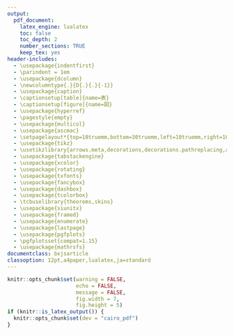```yaml
---
output:
  pdf_document:
    latex_engine: lualatex
    toc: false
    toc_depth: 2
    number_sections: TRUE
    keep_tex: yes
header-includes:
  - \usepackage{indentfirst}
  - \parindent = 1em
  - \usepackage{dcolumn}
  - \newcolumntype{.}{D{.}{.}{-1}}
  - \usepackage{caption}
  - \captionsetup[table]{name=表}
  - \captionsetup[figure]{name=図}
  - \usepackage{hyperref}
  - \pagestyle{empty}
  - \usepackage{multicol}
  - \usepackage{ascmac}
  - \setpagelayout*{top=10truemm,bottom=30truemm,left=10truemm,right=10truemm}
  - \usepackage{tikz}
  - \usetikzlibrary{arrows.meta,decorations,decorations.pathreplacing,arrows,calc}
  - \usepackage{tabstackengine}
  - \usepackage{xcolor}
  - \usepackage{rotating}
  - \usepackage{txfonts}
  - \usepackage{fancybox}
  - \usepackage{dashbox}
  - \usepackage{tcolorbox}
  - \tcbuselibrary{theorems,skins}
  - \usepackage{siunitx}
  - \usepackage{framed}
  - \usepackage{enumerate}
  - \usepackage{lastpage}
  - \usepackage{pgfplots}
  - \pgfplotsset{compat=1.15}
  - \usepackage{mathrsfs}
documentclass: bxjsarticle
classoption: 12pt,a4paper,lualatex,ja=standard
---
```


```r
knitr::opts_chunk$set(warning = FALSE, 
                      echo = FALSE, 
                      message = FALSE,
                      fig.width = 7,
                      fig.height = 5)
if (knitr::is_latex_output()) {
  knitr::opts_chunk$set(dev = "cairo_pdf")
}
```

\renewcommand{\thefootnote}{}
\newcounter{kaunta}
\renewcommand{\thekaunta}{\arabic{kaunta}}
\newcommand{\kaunta}{\refstepcounter{kaunta}%
\thekaunta}
\def\question{\noindent\fbox{\large\makebox[1em]{\text{\kaunta}}} \hspace{1pt}}
\newcounter{skaunta}
\renewcommand{\theskaunta}{\arabic{skaunta}}
\newcommand{\skaunta}{\refstepcounter{skaunta}%
\theskaunta}
\def\squestion{(\text{\skaunta})\hspace{2.5pt}}
\newcommand{\maru}[1]{\raise0.2ex\hbox{\textcircled{\scriptsize{#1}}}}
\newcommand{\jsim}{\mathrel{\text{∽}}}
\newcommand{\jpara}{/\!/}
\newcounter{kurankaunta}
\renewcommand{\thekurankaunta}{\arabic{kurankaunta}}
\newcommand{\kurankaunta}{\refstepcounter{kurankaunta}%
\thekurankaunta}

\newcounter{kcounter}
\setcounter{kcounter}{0}
\newcommand{\kana}{\refstepcounter{kcounter}\ifthenelse{\value{kcounter}=1}{ア}{\ifthenelse{\value{kcounter}=2}{イ}{\ifthenelse{\value{kcounter}=3}{ウ}{\ifthenelse{\value{kcounter}=4}{エ}{\ifthenelse{\value{kcounter}=5}{オ} {\ifthenelse{\value{kcounter}=6}{カ}{\ifthenelse{\value{kcounter}=7}{キ}{\ifthenelse{\value{kcounter}=8}{ク}{\ifthenelse{\value{kcounter}=9}{ケ}{\ifthenelse{\value{kcounter}=10}{コ}{\ifthenelse{\value{kcounter}=11}{サ}{\ifthenelse{\value{kcounter}=12}{シ}{\ifthenelse{\value{kcounter}=13}{ス}{\ifthenelse{\value{kcounter}=14}{セ}{\ifthenelse{\value{kcounter}=15}{ソ}{\ifthenelse{\value{kcounter}=16}{タ}{\ifthenelse{\value{kcounter}=17}{チ}{\ifthenelse{\value{kcounter}=18}{ツ}{\ifthenelse{\value{kcounter}=19}{テ}{\ifthenelse{\value{kcounter}=20}{ト}{\ifthenelse{\value{kcounter}=21}{ナ}{\ifthenelse{\value{kcounter}=22}{ニ}{\ifthenelse{\value{kcounter}=23}{ヌ}{\ifthenelse{\value{kcounter}=24}{ネ}{\ifthenelse{\value{kcounter}=25}{ノ}{\ifthenelse{\value{kcounter}=26}{ハ}{\ifthenelse{\value{kcounter}=27}{ヒ}{\ifthenelse{\value{kcounter}=28}{フ}{\ifthenelse{\value{kcounter}=29}{ヘ}{\ifthenelse{\value{kcounter}=30}{ホ}{\ifthenelse{\value{kcounter}=31}{マ}{\ifthenelse{\value{kcounter}=32}{ミ}{\ifthenelse{\value{kcounter}=33}{ム}{\ifthenelse{\value{kcounter}=34}{メ}{\ifthenelse{\value{kcounter}=35}{モ}{\ifthenelse{\value{kcounter}=36}{ヤ}{\ifthenelse{\value{kcounter}=37}{ユ}{\ifthenelse{\value{kcounter}=38}{ヨ}{\ifthenelse{\value{kcounter}=39}{ラ}{\ifthenelse{\value{kcounter}=40}{リ}{\ifthenelse{\value{kcounter}=41}{ル}{\ifthenelse{\value{kcounter}=42}{レ}{\ifthenelse{\value{kcounter}=43}{ロ}{\ifthenelse{\value{kcounter}=44}{ワ}{・}}}}}}}}}}}}}}}}}}}}}}}}}}}}}}}}}}}}}}}}}}}}}

\newcommand{\kuran}[1]{\framebox[1.5cm][c]{\maru{\kana}}}
\newcommand{\sukuran}[1]{\framebox[1.5cm][c]{\maru{\kurankaunta}}}

\newcommand{\degre}{\ensuremath{^\circ}}

\newcommand{\myarc}[1]{
   \tikz [baseline = (N.base), every node/.style={}] {
      \node [inner sep = 0pt] (N) {$\mathrm{#1}$};
      \draw [line width = 0.4pt] plot [smooth, tension=1.3] coordinates {
         ($(N.north west) + (0.1ex,0)$)
         ($(N.north)      + (0,0.5ex)$)
         ($(N.north east) + (0,0)$)
      };
   }
}

\makeatletter
\newenvironment{figurehere}{\def\@captype{figure}}{}
\makeatother

\newcommand{\haiten}[1]{%
\begin{flushright}%
\footnotesize{＜#1＞}%
\end{flushright}%
}

\newcommand{\goku}[1]{\fbox{\phantom{\text{#1}} \quad}}

\newgeometry{top=10truemm,bottom=10truemm,left=20truemm,right=20truemm}

\thispagestyle{empty}
\begin{center}
\phantom{empty}

\vspace{60truemm}

\hspace{4em} {\HUGE\gtfamily\bfseries 数\hspace{2em}学}\hspace{1em}{\large \gtfamily \bfseries （$\mathbf{1}$年）}\\

\vspace{15truemm}

\hspace{2.5em}{\large \gtfamily \bfseries （この問題は定規とコンパスが必要です。）}

\vspace{64truemm}

{\large\gtfamily\bfseries 注\hspace{5em}意}

\end{center}

\centering
\begin{framed}
\begin{flushleft}
\begin{enumerate}[\Large \gtfamily 1]
  \item {\large 「開始」の合図があるまでは,開いてはいけません。}

  \item {\large 問題は\pageref{LastPage}ページまであります。}

  \item {\large 「開始」の合図があったら,まず,問題用紙・解答用紙に,組・番号と名前などを書きなさい。}

  \item {\large 答えは,すべて解答用紙に書きなさい。また、所定の欄に濃くはっきりと書きなさい。}

  \item {\large 「終了」の合図で,すぐ鉛筆をおき,解答用紙を裏返しにしなさい。}
\end{enumerate}
\end{flushleft}
\end{framed}

\vspace{14mm}

\begin{center}
{\large \underline{\hspace{30mm}組 \hspace{30mm}番 \hspace{15mm} 名前 \hspace{60mm}}}
\end{center}

\newpage
　 [](
　 空白ページのための全角スペースあり。
　 )
\newpage

\pagestyle{plain}
\pagenumbering{arabic}

\begin{flushleft}

\question 次の空欄に当てはまる適切な語句を選び、記号で答えなさい。

\haiten{知・技$2 \times 12$点}

各階級について、最初の階級からその階級までの度数を合計したものを\underline{\squestion ア \, 累積度数 / イ \, 度数}という。

全体の度数が異なる異なるデータを比較するときには、度数の代わりに、度数の合計に対する割合を用いるとよい。この値を\underline{\squestion ア \, 絶対度数 /  イ \, 相対度数}という。各階級について、最初の階級からその階級までの相対度数を合計したものを\underline{\squestion ア \, 累積相対度数 / イ \, 堆積相対度数}という。

度数分布表から、度数や相対度数を柱状に整理した図を\underline{\squestion ア \, ヒストグラム / イ \, ピストグラム}といい、おのおの長方形の上の辺の中点を結んだ折れ線を\underline{\squestion ア \, 折れ線グラフ / イ \, 度数折れ線 }という。

データの分布の特徴を調べたり伝えたりするときにデータの代表的な値を用いることがある。このような値を\underline{\squestion ア \, 代表値 / イ \, 絶対値}という。

個々のデータの値の合計をデータの総数でわった値を\underline{\squestion ア \, 平均値 / イ \, 最小値}という。調べようとするデータの値を大きさの順に並べたときの中央の値を\underline{\squestion ア \, 中央値 / イ \, 中心値}という。また、データの中でもっとも多く出てくる値を\underline{\squestion ア \, 最瀕値 / イ \, 最大値}という。度数分布表では、度数のもっとも多い階級の階級値を用いる。データの散らばりぐらいを表す数値として、最大値から最小値をひいた値を用いることがある。このような値を分布の\underline{\squestion ア \, 範囲 / イ \, 幅}という。

結果が偶然に左右される実験や観察を行うとき、あることがらが起こると期待される程度を数で表したものを、そのことがらの起こる\underline{\squestion ア \, 期待値 / イ \, 確率}という。確率が$p$であるということは同じ実験や観察を多数回くり返すとき、そのことがらの起こる\underline{\squestion ア \, 回数 / イ \, 相対度数}が$p$に限りなく近づくという意味をもつ。

\newpage

\setcounter{skaunta}{0}

\question 次の$\maru{ア} \sim \maru{オ}$のなかから、それらをふくむ平面が1つに決まるものをすべて選び、記号で答えなさい。

\haiten{知・技$2$点}

\begin{multicols}{2}
\begin{itemize}
\item[\maru{ア}] 1つの直線上にある3点
\item[\maru{イ}] 1つの直線上にない3点
\item[\maru{ウ}] 1つの直線とその上にない1点
\item[\maru{エ}] 交わる2つの直線
\item[\maru{オ}] 平行な2つの直線
\end{itemize}
\end{multicols}

\vspace{7mm}

\begin{multicols}{2}

\question 右の図の三角柱について、次の問に答えなさい。ただし、$\triangle$ABCは直角二等辺三角形である。

\haiten{知・技$2 \times 7$点}

\squestion 辺ABと平行な辺を答えなさい。

\vspace{3mm}\null

\columnbreak

\begin{center}
\begin{figurehere}
\includegraphics[height=35mm]{img/img1.jpg}
\end{figurehere}
\end{center}

\end{multicols}

\squestion 辺ABとねじれの位置にある辺をすべて答えなさい。

\vspace{10mm}

\squestion 面ABCと垂直な辺をすべて答えなさい。

\vspace{10mm}

\squestion 辺DEと垂直な面を答えなさい。

\vspace{10mm}

\squestion 面DEFと垂直な面をすべて答えなさい。

\vspace{10mm}

\squestion 面BEFCと垂直な面をすべて答えなさい。

\vspace{10mm}

\squestion 面ADFCと面ADEBのつくる角は何度ですか。

\vspace{10mm}

\newpage

\setcounter{skaunta}{0}

\begin{multicols}{2}

\question 右の図のような底面の1辺が2cmで、側面の二等辺三角形の等しい辺が3cmである正三角錐の展開図を、側面をつないでかきなさい。\textbf{この問に限り}、定規を使って長さを測ってもかまいません。

\haiten{知・技2点}

\columnbreak

\begin{center}
\begin{figurehere}
\includegraphics[height=30mm]{img/img2.jpg}
\end{figurehere}
\end{center}

\end{multicols}

\vfill

\setcounter{skaunta}{0}
\question 次の(1)$\sim$(4)の投影図は、直方体、三角錐、四角錐、円柱、円錐、球のうち、どの立体を表していますか。

\haiten{知・技$2 \times 4$点}

\begin{multicols}{2}
\squestion 

\begin{center}
\begin{figurehere}
\includegraphics[height=35mm]{img/img3.jpg}
\end{figurehere}
\end{center}

\columnbreak

\squestion

\begin{center}
\begin{figurehere}
\includegraphics[height=35mm]{img/img4.jpg}
\end{figurehere}
\end{center}

\end{multicols}

\vfill

\begin{multicols}{2}
\squestion 

\begin{center}
\begin{figurehere}
\includegraphics[height=35mm]{img/img5.jpg}
\end{figurehere}
\end{center}

\columnbreak

\squestion

\begin{center}
\begin{figurehere}
\includegraphics[height=35mm]{img/img6.jpg}
\end{figurehere}
\end{center}

\end{multicols}

\vfill
\newpage

\setcounter{skaunta}{0}
\question 次の立体の体積を求めなさい。

\haiten{知・技$2 \times 6$点}

\begin{multicols}{3}

\squestion

\begin{center}
\begin{figurehere}
\includegraphics[height=30mm]{img/img7.jpg}
\end{figurehere}
\end{center}

\columnbreak

\squestion 

\begin{center}
\begin{figurehere}
\includegraphics[height=30mm]{img/img8.jpg}
\end{figurehere}
\end{center}

\columnbreak

\squestion 

\begin{center}
\begin{figurehere}
\includegraphics[height=30mm]{img/img9.jpg}
\end{figurehere}
\end{center}

\end{multicols}

\vfill

\begin{multicols}{3}

\squestion 

\begin{center}
\begin{figurehere}
\includegraphics[height=30mm]{img/img10.jpg}
\end{figurehere}
\end{center}

\columnbreak

\squestion

\begin{center}
\begin{figurehere}
\includegraphics[height=30mm]{img/img14.jpg}
\end{figurehere}
\end{center}

\columnbreak

\squestion

\begin{center}
\begin{figurehere}
\includegraphics[height=30mm]{img/img12.jpg}
\end{figurehere}
\end{center}

\end{multicols}

\vfill

\setcounter{skaunta}{0}
\question 次の立体の表面積を求めなさい。

\haiten{知・技$2 \times 3$点}

\begin{multicols}{3}

\squestion 

\begin{center}
\begin{figurehere}
\includegraphics[height=30mm]{img/img13.jpg}
\end{figurehere}
\end{center}

\columnbreak

\squestion 

\begin{center}
\begin{figurehere}
\includegraphics[height=30mm]{img/img11.jpg}
\end{figurehere}
\end{center}

\columnbreak

\squestion 

\begin{center}
\begin{figurehere}
\includegraphics[height=30mm]{img/img12.jpg}
\end{figurehere}
\end{center}

\end{multicols}

\vfill

\newpage

\setcounter{skaunta}{0}

\question 次の資料はあるクラスの生徒10人の数学のテストの点数を表している。

\haiten{知・技$2 \times 4$点}

\begin{center}
\begin{tabular}{|cccccccccc|}
\hline
76 & 63 & 84 & 59 & 70 & 84 & 91 & 64 & 82 & 84 \\
\hline
\end{tabular}
\end{center}

\begin{multicols}{2}

\squestion 平均値を求めなさい。

\columnbreak

\squestion 中央値を求めなさい。

\end{multicols}

\vspace{3mm}

\begin{multicols}{2}

\squestion 最瀕値を求めなさい。

\columnbreak

\squestion 範囲を求めなさい。

\end{multicols}

\vspace{3mm}

\begin{multicols}{2}

\setcounter{skaunta}{0}
\question さやかさんたちは，A中学校とB中学校のどちらのほうが通学時間が長い傾向にあるかを話し合っている。右の表は，A中学校の生徒35人とB中学校の生徒50人の片道の通学時間を，度数分布表に整理したものである。

\haiten{知・技(1)(5)(7)2点、(4)6点、\\思・判・表(2)(3)(6)3点}

【$\mathbf{I}$】次の会話を読んで問に答えなさい。

\columnbreak

\begin{tabular}{|c|c|c|}
\hline
階級（分） & A中学校（人） & B中学校（人）\\
\hline
\footnotesize{以上}\phantom{$\sim$} \footnotesize{未満} & & \\
$0 \sim 10$  & 3 & 6 \\
$10 \sim 20$ & 5 & 9 \\
$20 \sim 30$ & 6 & 11 \\
$30 \sim 40$ & 11 & 12 \\
$40 \sim 50$ & 6 & 7 \\
$50 \sim 60$ & 4 & 5 \\
\hline
合計 & 35 & 50 \\
\hline

\end{tabular}

\end{multicols}

\begin{screen}
\begin{itemize}
\setlength{\itemindent}{1em}
\item[さやか：]度数分布表からどんなことがわかるのかな。
\item[たくま：]この度数分布表の階級の幅は\kuran{}分だね。
\item[なおき：]最大値や最小値はこの表からは読みとれないね。
\item[さやか：]表の値を見るだけだと違いがわかりにくいから，代表値を求めて比べてみよう。
\item[たくま：]最頻値はどちらの中学校も\kuran{}分だね。
\item[なおき：]じゃあ，中央値も等しいのかな。
\item[さやか：]$\maru{1}$\underline{中央値はA中学校のほうがB中学校より大きいといえそうだね。}
\item[なおき：]ぼくの片道の通学時間は40分だから，それ以上の生徒がどれくらいいるのかでも比べてみたいな。
\item[たくま：]A中学校が10人，B中学校が12人で，\maru{2}\underline{通学時間が40分以上の生徒数を比べる} \underline{と，B中学校のほうが多いから，B中学校のほうが全体的に通学時間が長いといえそう} \underline{だね。}
\end{itemize}
\end{screen}

\squestion 文章中の$\maru{ア}$、$\maru{イ}$にあてはまる数を求めなさい。


\squestion さやかさんが下線部$\maru{1}$のように言っている理由を，中央値がふくまれる階級に着目して説明しなさい。


\squestion たくまさんの下線部$\maru{2}$の発言は間違っている。その理由を\textbf{相対度数}という言葉を使って説明しなさい。

\begin{center}
\textbf{※ 問題は次のページに続きます。}
\end{center}

\vfill

\newpage

【$\mathbf{II}$】さやかさんたちは通学時間の違いについて発表をすることになった。次の会話を読んで各問に答えなさい。

\begin{screen}
\begin{itemize}
\setlength{\itemindent}{1em}
\item[たくま：]代表値を使って説明しよう。
\item[なおき：]そうだね、せっかく計算したんだから代表値を使おう。
\item[さやか：]さっき、表の値だけみると違いがわかりにくいことになったよね。ヒストグラムに整理してみようよ。
\item[たくま：]たしかに。ヒストグラムを見せて説明するとわかりやすいね。
\item[なおき：]じゃあ、効果的に伝えるために相対度数を求めよう。
\end{itemize}
\end{screen}

\squestion 下の表の空欄を埋めなさい。
\setcounter{kcounter}{0}

\begin{center}

\begin{tabular}{|c|c|c|c|c|}
\hline
階級（分） & A中学校（人） & 相対度数A & B中学校（人）& 相対度数B \\
\hline
\footnotesize{以上}\phantom{$\sim$} \footnotesize{未満} & & & & \\
$0 \sim 10$  & 3 & 0.09 & 6 & \kuran{0.12} \\
$10 \sim 20$ & 5 & 0.14 & 9 & 0.18 \\
$20 \sim 30$ & 6 & 0.17 & 11 & 0.22 \\
$30 \sim 40$ & 11 & 0.31 & 12 & \kuran{0.24} \\
$40 \sim 50$ & 6 & 0.17 & 7 & 0.14 \\
$50 \sim 60$ & 4 & 0.11 & 5 & \kuran{0.10} \\
\hline
合計 & 35 & 1.00 & 50 & 1.00 \\
\hline

\end{tabular}
\end{center}

\vfill

\squestion B中学校の通学時間について、横軸を通学時間、縦軸を相対度数とする、ヒストグラムをかきなさい。

\begin{multicols}{2}

\begin{tikzpicture}
\begin{axis}[ytick={0, 0.05, 0.10, 0.15, 0.20, 0.25, 0.30, 0.35, 0.40, 0.45, 0.50},yticklabels={0, 0.05, 0.10, 0.15, 0.20, 0.25, 0.30, 0.35, 0.40, 0.45, 0.50}, ymax=0.50,ymin=0, area style, xlabel={A中学校の通学時間}, ylabel={相対度数}]
\addplot+[ybar interval, mark=no, fill = {gray}, draw = {black}] plot coordinates { (0, 0.09) (10, 0.14) (20, 0.17) (30, 0.31) (40, 0.17) (50, 0.11) (60, 0.00) };
\end{axis}
\end{tikzpicture}

\columnbreak

\begin{tikzpicture}
\begin{axis}[ytick={0, 0.05, 0.10, 0.15, 0.20, 0.25, 0.30, 0.35, 0.40, 0.45, 0.50},yticklabels={0, 0.05, 0.10, 0.15, 0.20, 0.25, 0.30, 0.35, 0.40, 0.45, 0.50}, ymax=0.50,ymin=0, area style, xlabel={B中学校の通学時間}, ylabel={相対度数}, grid = both, grid style = {black}]
\addplot+[ybar interval, mark=no] plot coordinates { (0, 0) (10, 0) (20, 0) (30, 0) (40, 0) (50, 0) (60, 0) };
\end{axis}
\end{tikzpicture}

\end{multicols}

\begin{center}
\textbf{※ 問題は次のページに続きます。}
\end{center}

\vfill

\newpage

\squestion A中学校とB中学校において、どちらのほうが通学時間が長い傾向にあるかを\textbf{割合}という言葉を使って説明しなさい。ただし、通学時間が長いとは、通学に40分以上かかることとします。

\vspace{20mm}

\squestion B中学校で一人に声をかけて通学時間が40分未満である確率は、どのくらいだと考えられますか。

\vspace{50mm}

\begin{multicols*}{2}

\question 右の図形を、直線$l$を回転の軸として1回転させてできる立体の体積を求めなさい。

\haiten{思・判・表3点}

\vfill\null

\columnbreak

\begin{center}
\begin{figurehere}
\includegraphics[height=35mm]{img/img15.jpg}
\end{figurehere}
\end{center}

\end{multicols*}


\end{flushleft}
